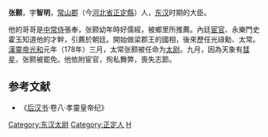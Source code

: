 {{For|五代十国军事人物|张颢}} 

'''张颢'''，字'''智明'''，[[常山郡|常山郡]]（今[[河北省|河北省]][[正定縣|正定縣]]）人，[[东汉|东汉]]时期的大臣。

他的哥哥是[[中常侍|中常侍]]張奉，张颢幼年時好儒經，被鄉里所推薦。內廷[[宦官|宦官]]、永樂門史霍玉知道他的才幹，引薦於朝廷。開始做梁郡王的國相，後來歷任光祿勳、太常。[[漢靈帝|漢靈帝]][[光和|光和]]元年（178年）三月，太常张颢被任命为[[太尉|太尉]]。九月，因為天象有[[彗星|彗星]]，张颢被罷免。他依附宦官，徇私舞弊，喪失志節。

{{东汉大司马太尉}}
==参考文献==
*《[[后汉书|后汉书]]·卷八·孝靈皇帝纪》

{{DEFAULTSORT:Z張}}
[[Category:东汉太尉|Category:东汉太尉]]
[[Category:正定人|Category:正定人]]
[[Category:张姓|H]]